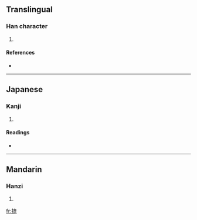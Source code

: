 ==Translingual==

===Han character===
{{Han char|rn=64|rad=手|as=08|sn=11|four=5503<sub>2</sub>|canj=手中水 (QLE)}}

# {{defn|Han|sort=手08}}

====References====
* {{Han ref|kx=0435.250|dkj=12217|hdz=31908.020|uh=6378|ud=25464|bh=D5A1|bd=54689}}

----

==Japanese==

===Kanji===
{{ja-kanji|grade=|rs=手08}}

# {{defn|Japanese|sort=手08}}

====Readings====
* {{ja-readings|on=[[とつ]] (totsu), [[とち]] (tochi)|kun=[[なめらか]] (nameraka)}}

----

==Mandarin==

===Hanzi===
{{cmn-hanzi|pin=[[niē]] ([[nie1]]), [[tū]] ([[tu1]])|wg=nieh<sup>1</sup>, t'u<sup>1</sup>}}

# {{defn|Mandarin|sort=手08}}

[[fr:捸]]